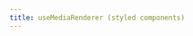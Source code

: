 ```yaml
---
title: useMediaRenderer (styled components)
---
```


## <Title />

The `useMediaRenderer` hook returns a function which can be used to render content only when the media query matches.

The render function should itself receive a function that will receive an argument that can be passed to your rendered element's `css` prop to hide the element using plain CSS, which is useful for server rendering.

You can see the example in action by resizing this page – a different element will be rendered below based on the size of the page.

<Example />


### app.tsx

<Source filename='app.tsx' />
